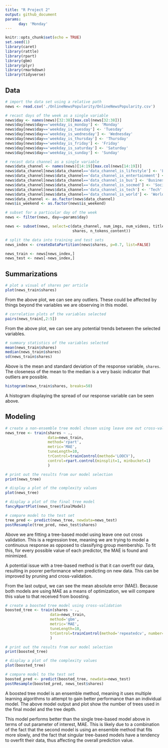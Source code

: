 ```yaml
---
title: "R Project 2"
output: github_document
params:
      day: 'Monday'
---
```


```r
knitr::opts_chunk$set(echo = TRUE)
set.seed(1)
library(caret)
library(rattle)
library(rpart)
library(gbm)
library(plyr)
library(rmarkdown)
library(tidyverse)
```

## Data  
```r
# import the data set using a relative path
news <- read.csv('./OnlineNewsPopularity/OnlineNewsPopularity.csv')

# recast days of the week as a single variable
news$day <- names(news)[32:38][max.col(news[32:38])]
news$day[news$day=='weekday_is_monday'] <- 'Monday'
news$day[news$day=='weekday_is_tuesday'] <- 'Tuesday'
news$day[news$day=='weekday_is_wednesday'] <- 'Wednesday'
news$day[news$day=='weekday_is_thursday'] <- 'Thursday'
news$day[news$day=='weekday_is_friday'] <- 'Friday'
news$day[news$day=='weekday_is_saturday'] <- 'Saturday'
news$day[news$day=='weekday_is_sunday'] <- 'Sunday'

# recast data channel as a single variable
news$data_channel <- names(news)[14:19][max.col(news[14:19])]
news$data_channel[news$data_channel=='data_channel_is_lifestyle'] <- 'Lifestyle'
news$data_channel[news$data_channel=='data_channel_is_entertainment'] <- 'Entertainment'
news$data_channel[news$data_channel=='data_channel_is_bus'] <- 'Business'
news$data_channel[news$data_channel=='data_channel_is_socmed'] <- 'Social Media'
news$data_channel[news$data_channel=='data_channel_is_tech'] <- 'Tech'
news$data_channel[news$data_channel=='data_channel_is_world'] <- 'World'
news$data_channel <- as.factor(news$data_channel)
news$is_weekend <- as.factor(news$is_weekend)

# subset for a particular day of the week
news <- filter(news, day==params$day)

news <- subset(news, select=c(data_channel, num_imgs, num_videos, title_sentiment_polarity,
                              shares, n_tokens_content))

# split the data into training and test sets
news_index <- createDataPartition(news$shares, p=0.7, list=FALSE)

news_train <- news[news_index,]
news_test <- news[-news_index,]
```

## Summarizations  
```r
# plot a visual of shares per article
plot(news_train$shares)
```
  

From the above plot, we can see any outliers. These could be affected by things beyond the variables we are observing in this model.  

```r
# correlation plots of the variables selected
pairs(news_train[,2:5])
```
  

From the above plot, we can see any potential trends between the selected variables.

```r
# summary statistics of the variables selected
mean(news_train$shares)
median(news_train$shares)
sd(news_train$shares)
```
Above is the mean and standard deviation of the response variable, `shares`. The closeness of the mean to the median is a very basic indicator that outliers are possible.

```r
histogram(news_train$shares, breaks=50)
```
  

A histogram displaying the spread of our response variable can be seen above.  

## Modeling  
```r
# create a non-ensemble tree model chosen using leave one out cross-validation
news_tree <- train(shares ~ .,
                   data=news_train,
                   method='rpart',
                   metric='MAE',
                   tuneLength=10,
                   trControl=trainControl(method='LOOCV'),
                   control=rpart.control(minsplit=1, minbucket=1)
                   )

# print out the results from our model selection
print(news_tree)

# display a plot of the complexity values
plot(news_tree)

# display a plot of the final tree model
fancyRpartPlot(news_tree$finalModel)

# compare model to the test set
tree_pred <- predict(news_tree, newdata=news_test)
postResample(tree_pred, news_test$shares)
```
Above we are fitting a tree-based model using leave one out cross validation. This is a regression tree, meaning we are trying to model a continuous response as opposed to classifying group membership. To fit this, for every possible value of each predictor, the MAE is found and minimized.

A potential issue with a tree-based method is that it can overfit our data, resulting in poorer performance when predicting on new data. This can be improved by pruning and cross-validation.

From the last output, we can see the mean absolute error (MAE). Because both models are using MAE as a means of optimization, we will compare this value to that received from boosting.

```r
# create a boosted tree model using cross-validation
boosted_tree <- train(shares ~ .,
                    data=news_train,
                    method='gbm',
                    metric='MAE',
                    tuneLength=10,
                    trControl=trainControl(method='repeatedcv', number=10, repeats=3)
                    )
```
```r
# print out the results from our model selection
print(boosted_tree)

# display a plot of the complexity values
plot(boosted_tree)

# compare model to the test set
boosted_pred <- predict(boosted_tree, newdata=news_test)
postResample(boosted_pred, news_test$shares)
```
A boosted tree model is an ensemble method, meaning it uses multiple learning algorithms to attempt to gain better performance than an individual model. The above model output and plot show the number of trees used in the final model and the tree depth. 

This model performs better than the single tree-based model above in terms of out parameter of interest, MAE. This is likely due to a combination of the fact that the second model is using an ensemble method that fits more slowly, and the fact that singular tree-based models have a tendency to overfit their data, thus affecting the overall prediction value.